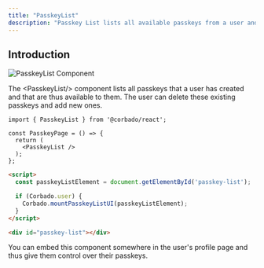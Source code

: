 ```yaml
---
title: "PasskeyList"
description: "Passkey List lists all available passkeys from a user and lets him manage his passkeys."
---
```


## Introduction

![PasskeyList Component](/images/frontend-integration/ui-components/passkeylist/passkeylist.webp)

The \<PasskeyList/> component lists all passkeys that a user has created and that are thus available to them. The user can delete these existing passkeys and add new ones.

<CodeGroup>

```tsx Typescript
import { PasskeyList } from '@corbado/react';

const PasskeyPage = () => {
  return (
    <PasskeyList />
  );
};

```

```html VanillaJS
<script>
  const passkeyListElement = document.getElementById('passkey-list');

  if (Corbado.user) {
    Corbado.mountPasskeyListUI(passkeyListElement);
  }
</script>

<div id="passkey-list"></div>
```

</CodeGroup>

You can embed this component somewhere in the user's profile page and thus give them control over their passkeys.&#x20;
